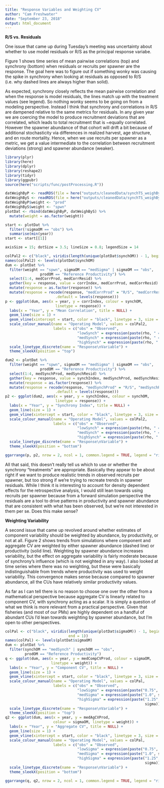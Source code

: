 ```yaml
---
title: "Response Variables and Weighting CV"
author: "Cam Freshwater"
date: "September 23, 2018"
output: html_document
---
```


**R/S vs. Residuals**

One issue that came up during Tuesday's meeting was uncertainty about whether to use model residuals or R/S as the principal response variabe.

Figure 1 shows time series of mean pairwise correlations (top) and synchrony (bottom) when residuals or recruits per spawner are the response. The goal here was to figure out if something wonky was causing the spike in synchrony when looking at residuals as opposed to R/S (i.e. why dashed lines are always higher than solid). 

As expected, synchrony closely reflects the mean pairwise correlation and when the response is model residuals, the lines match up with the treatment values (see legend). So nothing wonky seems to be going on from a modeling perspective. Instead I think that synchrony and correlations in R/S are dampened relative to the same metrics for residuals. In any given year we are coercing the model to produce recruitment deviations that are correlated, which leads to total recruitment that is ~equally correlated. However the spawner abundance of that cohort will drift a bit because of additional stochasticity via differences in realized harvest, age structure, and en route mortality. Hence, when we use recruits per spawner as a metric, we get a value intermediate to the correlation between recruitment deviations (strong) and spawner abundance (weaker). 


```r
library(plyr)
library(here)
library(dplyr)
library(reshape2)
library(tidyr)
library(ggpubr)
source(here("scripts/func/postProcessing.R"))
```


```r
datWeighByP <- readRDS(file = here("outputs/cleanedData/synchTS_weighByP.rda"))
datWeighByS <- readRDS(file = here("outputs/cleanedData/synchTS_weighByS.rda"))
datWeighByP$weight <- "prod"
datWeighByS$weight <- "spwn"
plotDat <- rbind(datWeighByP, datWeighByS) %>% 
  mutate(weight = as.factor(weight))

start <- plotDat %>% 
  filter(!sigmaOM == "obs") %>% 
  summarise(min(year))
start <- start[[1]]

axisSize = 15; dotSize = 3.5; lineSize = 0.8; legendSize = 14
```


```r
colPal2 <- c("black", viridis(length(unique(plotDat$synchOM)) - 1, begin = 0, end = 1))
names(colPal2) <- levels(plotDat$synchOM)
dum <- plotDat %>%
  filter(weight == "spwn", sigmaOM == "medSigma" | sigmaOM == "obs", 
                prodOM == "Reference Productivity") %>%
  select(1:4, medCorrProd, medCorrResid) %>% 
  gather(key = response, value = corrIndex, medCorrProd, medCorrResid) %>%
  mutate(response = as.factor(response)) %>% 
  mutate(response = recode(response, "medCorrProd" = "R/S", "medCorrResid" = "Resids",
                       .default = levels(response)))
p <- ggplot(dum, aes(x = year, y = corrIndex, colour = synchOM, 
                       linetype = response)) +
  labs(x = "Year", y = "Mean Correlation", title = NULL) +
  geom_line(size = 1) +
  geom_vline(xintercept = start, color = "black", linetype = 3, size = 1) +
  scale_colour_manual(name = "Operating Model", values = colPal2,
                      labels = c("obs" = "Observed",
                                 "lowSynch" = expression(paste(rho, " = 0.05")),
                                 "medSynch" = expression(paste(rho, " = 0.50")),
                                 "highSynch" = expression(paste(rho, " = 0.75")))) +
  scale_linetype_discrete(name = "Response\nVariable") +
  theme_sleekX(position = "top")

dum2 <- plotDat %>%
  filter(weight == "spwn", sigmaOM == "medSigma" | sigmaOM == "obs", 
                prodOM == "Reference Productivity") %>%
  select(1:4, medSynchProd, medSynchResid) %>% 
  gather(key = response, value = synchIndex, medSynchProd, medSynchResid) %>%
  mutate(response = as.factor(response)) %>% 
  mutate(response = recode(response, "medSynchProd" = "R/S", "medSynchResid" = "Resids",
                       .default = levels(response)))
p2 <- ggplot(dum2, aes(x = year, y = synchIndex, colour = synchOM, 
                       linetype = response)) +
  labs(x = "Year", y = "Synchrony Index", title = NULL) +
  geom_line(size = 1) +
  geom_vline(xintercept = start, color = "black", linetype = 3, size = 1) +
  scale_colour_manual(name = "Operating Model", values = colPal2,
                      labels = c("obs" = "Observed",
                                 "lowSynch" = expression(paste(rho, " = 0.05")),
                                 "medSynch" = expression(paste(rho, " = 0.50")),
                                 "highSynch" = expression(paste(rho, " = 0.75")))) +
  scale_linetype_discrete(name = "Response\nVariable") +
  theme_sleekX(position = "bottom")
```


```r
ggarrange(p, p2, nrow = 2, ncol = 1, common.legend = TRUE, legend = "right")
```

All that said, this doesn't really tell us which to use or whether the synchrony "treatments" are appropriate. Basically they appear to be about right if we want to produce realistic trends in observed recruits per spawner, but too strong if we're trying to recreate trends in spawner residuals. While I think it is interesting to account for density dependent effects for the retrospective analysis, I would still lean towards using recruits per spawner because from a forward simulation perspective the residuals are a tool to drive patterns in productivity and spawner abundance that are consistent with what has been observed, but we're not interested in them per se. Does this make sense?

**Weighting Variability**

A second issue that came up revolved around whether estimates of component variability should be weighted by abundance, by productivity, or not at all. Figure 2 shows trends from simulations where component and aggregate CV are weighted by either spawner abundance (dashed line) or productivity (solid line). Weighting by spawner abundance increases variability, but the effect on aggregate variability is fairly moderate because of synchrony's influence (which is not weighted in any way). I also looked at time series where there was no weighting, but these were basically indistinguishable from trends where productivity was used to weight variability. This convergence makes sense because compared to spawner abundance, all the CUs have relatively similar productivity values. 

As far as I can tell there is no reason to choose one over the other from a mathematical perspective because aggregate CV is linearly related to component CV, with synchrony acting as a scalar. It is simply a question of what we think is more relevant from a practical perspective. Given that fisheries (and most of our PMs) are highly dependent on a handful of abundant CUs I'd lean towards weighting by spawner abundance, but I'm open to other perspectives.


```r
colPal <- c("black", viridis(length(unique(plotDat$sigmaOM)) - 1, begin = 0, 
                             end = 1))
names(colPal) <- levels(plotDat$sigmaOM)
dum <- plotDat %>%
  filter(synchOM == "medSynch" | synchOM == "obs", 
         prodOM == "Reference Productivity")
q <- ggplot(dum, aes(x = year, y = medCompCVProd, colour = sigmaOM, 
                     linetype = weight)) +
  labs(x = "Year", y = "Component CV", title = NULL) +
  geom_line(size = 1) +
  geom_vline(xintercept = start, color = "black", linetype = 3, size = 1) +
  scale_colour_manual(name = "Operating Model", values = colPal,
                      labels = c("obs" = "Observed",
                                 "lowSigma" = expression(paste("0.75", sigma)),
                                 "medSigma" = expression(paste("1.0", sigma)),
                                 "highSigma" = expression(paste("1.25", 
                                                                sigma)))) +
  scale_linetype_discrete(name = "Response\nVariable") +
  theme_sleekX(position = "top")
q2 <- ggplot(dum, aes(x = year, y = medAgCVProd, 
                      colour = sigmaOM, linetype = weight)) +
  labs(x = "Year", y = "Aggregate CV", title = NULL) +
  geom_line(size = 1) +
  geom_vline(xintercept = start, color = "black", linetype = 3, size = 1) +
  scale_colour_manual(name = "Operating Model", values = colPal,
                      labels = c("obs" = "Observed",
                                 "lowSigma" = expression(paste("0.75", sigma)),
                                 "medSigma" = expression(paste("1.0", sigma)),
                                 "highSigma" = expression(paste("1.25", 
                                                                sigma)))) +
  scale_linetype_discrete(name = "Response\nVariable") +
  theme_sleekX(position = "bottom")
```

```r
ggarrange(q, q2, nrow = 2, ncol = 1, common.legend = TRUE, legend = "right")
```
